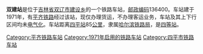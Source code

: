 {{noteTA
|1=zh-cn:始发车次; zh-hk:列車班次;
|2=zh-cn:车次; zh-hk:班次;
}}
{{Infobox China railway station 
|车站名称 = 双建站
|车站名称拼音 = 
|车站地址 = [[吉林省|吉林省]][[双辽市|双辽市]]
|归属 = [[哈尔滨铁路局|哈尔滨铁路局]]
|车站等级 = [[四等站_(中铁)|四等站]]
|线路 = [[平齐铁路|平齐铁路]]
}}
'''双建站'''是位于[[吉林省|吉林省]][[双辽市|双辽市]][[建设乡|建设乡]]的一个铁路车站，[[邮政编码|邮政编码]]136400。车站建于1971年，有[[平齐铁路|平齐铁路]]经过该站，现仅办理货运，不办理客运业务，车站及其上下行区间均未[[电气化|电气化]]。车站距离[[四平站|四平站]]85[[公里|公里]]，隶属[[哈尔滨铁路局|哈尔滨铁路局]]，是[[四等站_(中铁)|四等站]]。

{{start rail box}}
{{s-inop|[[金宝屯站|金宝屯站]]}}
{{s-line|[[平齐铁路|平齐铁路]]}}
{{s-inop|[[郑家屯站|郑家屯站]]}}
{{end box}}
{{平齐铁路}}
{{铁路车站小作品}}
{{吉林小作品}}

[[Category:平齐铁路车站|Category:平齐铁路车站]]
[[Category:1971年启用的铁路车站|Category:1971年启用的铁路车站]]
[[Category:四平市铁路车站|Category:四平市铁路车站]]